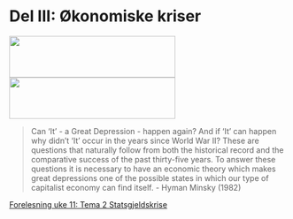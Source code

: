 <!--
---
output: html_notebook
---
-->

# Del III: Økonomiske kriser
<img id='grede' src="bilder/depression.jpg" height="75px" width="300px" />
<img id='grere' src="bilder/recession.jpg" height="75px" width="300px" />

> Can 'It' - a Great Depression - happen again? And if 'It' can happen why didn't 'It' occur in the years since World War II? These are questions that naturally follow from both the historical record and the comparative success of the past thirty-five years. To answer these questions it is necessary to have an economic theory which makes great depressions one of the possible states in which our type of capitalist economy can find itself.
- Hyman Minsky  (1982)

[Forelesning uke 11: Tema 2 Statsgjeldskrise](presentasjoner/pres_del3.html#4)

<!--
[Penger (innvendige og utvendige)](presentasjoner/pres_del3.html)

[Banker, systemrisiko og kapitalkrav](presentasjoner/pres_del3.html#10)


[Likviditetsfellen (IS-LM modellen med to husholdninger)](presentasjoner/pres_del3.html#10)
-->
